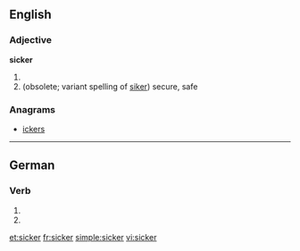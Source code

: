 ==English==
{{rfc|split by ety etc.}}

===Adjective===
'''sicker'''

# {{comparative of|sick}}
# (obsolete; variant spelling of [[siker]]) secure, safe

===Anagrams===
* [[ickers#English|ickers]]

----

==German==

===Verb===
{{head|de}}

# {{de-verb form of|sickern|1|s|g}}
# {{de-verb form of|sickern|i|s}}

[[et:sicker]]
[[fr:sicker]]
[[simple:sicker]]
[[vi:sicker]]